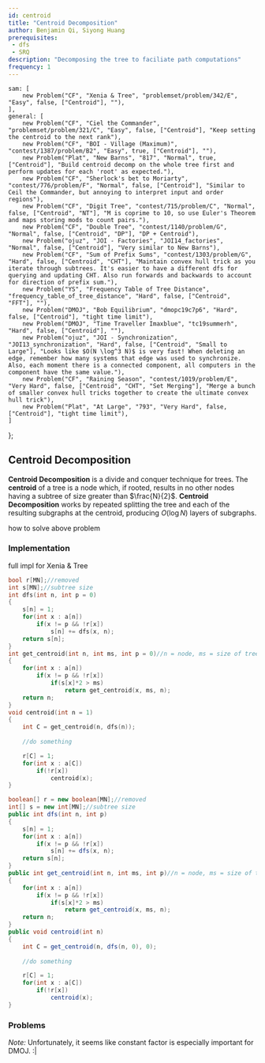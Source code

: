 ```yaml
---
id: centroid
title: "Centroid Decomposition"
author: Benjamin Qi, Siyong Huang
prerequisites: 
 - dfs
 - SRQ
description: "Decomposing the tree to faciliate path computations"
frequency: 1
---
```


<!--

TODO:
 - Add more resources

-->


    sam: [
        new Problem("CF", "Xenia & Tree", "problemset/problem/342/E", "Easy", false, ["Centroid"], ""),
    ],
    general: [
        new Problem("CF", "Ciel the Commander", "problemset/problem/321/C", "Easy", false, ["Centroid"], "Keep setting the centroid to the next rank"),
        new Problem("CF", "BOI - Village (Maximum)", "contest/1387/problem/B2", "Easy", true, ["Centroid"], ""),
        new Problem("Plat", "New Barns", "817", "Normal", true, ["Centroid"], "Build centroid decomp on the whole tree first and perform updates for each 'root' as expected."),
        new Problem("CF", "Sherlock's bet to Moriarty", "contest/776/problem/F", "Normal", false, ["Centroid"], "Similar to Ceil the Commander, but annoying to interpret input and order regions"),
        new Problem("CF", "Digit Tree", "contest/715/problem/C", "Normal", false, ["Centroid", "NT"], "M is coprime to 10, so use Euler's Theorem and maps storing mods to count pairs."),
        new Problem("CF", "Double Tree", "contest/1140/problem/G", "Normal", false, ["Centroid", "DP"], "DP + Centroid"),
        new Problem("ojuz", "JOI - Factories", "JOI14_factories", "Normal", false, ["Centroid"], "Very similar to New Barns"),
        new Problem("CF", "Sum of Prefix Sums", "contest/1303/problem/G", "Hard", false, ["Centroid", "CHT"], "Maintain convex hull trick as you iterate through subtrees. It's easier to have a different dfs for querying and updating CHT. Also run forwards and backwards to account for direction of prefix sum."),
        new Problem("YS", "Frequency Table of Tree Distance", "frequency_table_of_tree_distance", "Hard", false, ["Centroid", "FFT"], ""),
        new Problem("DMOJ", "Bob Equilibrium", "dmopc19c7p6", "Hard", false, ["Centroid"], "tight time limit"),
        new Problem("DMOJ", "Time Traveller Imaxblue", "tc19summerh", "Hard", false, ["Centroid"], ""),
        new Problem("ojuz", "JOI - Synchronization", "JOI13_synchronization", "Hard", false, ["Centroid", "Small to Large"], "Looks like $O(N \log^3 N)$ is very fast! When deleting an edge, remember how many systems that edge was used to synchronize. Also, each moment there is a connected component, all computers in the component have the same value."),
        new Problem("CF", "Raining Season", "contest/1019/problem/E", "Very Hard", false, ["Centroid", "CHT", "Set Merging"], "Merge a bunch of smaller convex hull tricks together to create the ultimate convex hull trick"),
        new Problem("Plat", "At Large", "793", "Very Hard", false, ["Centroid"], "tight time limit"),
    ]
};

## Centroid Decomposition

<Problems problems={problems.sam} />

**Centroid Decomposition** is a divide and conquer technique for trees.
The **centroid** of a tree is a node which, if rooted, results in no other nodes having a subtree of size greater than $\frac{N}{2}$.
**Centroid Decomposition** works by repeated splitting the tree and each of the resulting subgraphs at the centroid, producing $O(\log N)$ layers of subgraphs.

<Resources>
  <Resource source="Carpanese" title="Illustrated Intro to Centroid Decomposition" url="https://medium.com/carpanese/an-illustrated-introduction-to-centroid-decomposition-8c1989d53308" starred>how to solve above problem</Resource>
  <Resource source="GFG" title="Centroid Decomposition of Tree" url="centroid-decomposition-of-tree"></Resource>
</Resources>

### Implementation

<IncompleteSection>

full impl for Xenia & Tree

</IncompleteSection>

<LanguageSection>

<CPPSection>

<!-- pulled from https://codeforces.com/contest/1303/submission/76216413, which I think is my most recent centroid problem -->

```cpp
bool r[MN];//removed
int s[MN];//subtree size
int dfs(int n, int p = 0)
{
	s[n] = 1;
	for(int x : a[n])
		if(x != p && !r[x])
			s[n] += dfs(x, n);
	return s[n];
}
int get_centroid(int n, int ms, int p = 0)//n = node, ms = size of tree, p = parent
{
	for(int x : a[n])
		if(x != p && !r[x])
			if(s[x]*2 > ms)
				return get_centroid(x, ms, n);
	return n;
}
void centroid(int n = 1)
{
	int C = get_centroid(n, dfs(n));
 
	//do something

	r[C] = 1;
	for(int x : a[C])
		if(!r[x])
			centroid(x);
}
```

</CPPSection>

<JavaSection>

<!-- Modified from above. I can't guarauntee it compiles and functions as expected -->

```java
boolean[] r = new boolean[MN];//removed
int[] s = new int[MN];//subtree size
public int dfs(int n, int p)
{
	s[n] = 1;
	for(int x : a[n])
		if(x != p && !r[x])
			s[n] += dfs(x, n);
	return s[n];
}
public int get_centroid(int n, int ms, int p)//n = node, ms = size of tree, p = parent
{
	for(int x : a[n])
		if(x != p && !r[x])
			if(s[x]*2 > ms)
				return get_centroid(x, ms, n);
	return n;
}
public void centroid(int n)
{
	int C = get_centroid(n, dfs(n, 0), 0);
 
	//do something

	r[C] = 1;
	for(int x : a[C])
		if(!r[x])
			centroid(x);
}
```

</JavaSection>

</LanguageSection>

### Problems

*Note:* Unfortunately, it seems like constant factor is especially important for DMOJ. :|

<Problems problems={problems.general} />